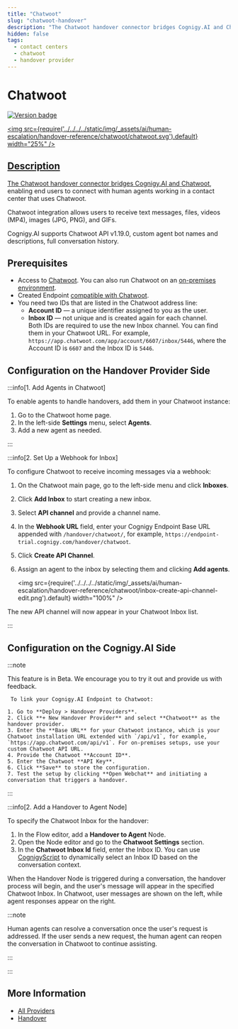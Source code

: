 ```yaml
---
title: "Chatwoot" 
slug: "chatwoot-handover" 
description: "The Chatwoot handover connector bridges Cognigy.AI and Chatwoot, enabling end users to connect with human agents working within the Chatwoot contact center."
hidden: false
tags:
  - contact centers
  - chatwoot
  - handover provider
---
```



# Chatwoot

<a href="../../../release-notes/4.97.mdx" /><img src="https://img.shields.io/badge/Updated in-v4.97-blue.svg" alt="Version badge" />

<img src={require('../../../../static/img/_assets/ai/human-escalation/handover-reference/chatwoot/chatwoot.svg').default} width="25%" />

## Description

The Chatwoot handover connector bridges Cognigy.AI and [Chatwoot](https://www.chatwoot.com/),
enabling end users to connect with human agents working in a contact center that uses Chatwoot.

Chatwoot integration allows users to receive text messages, files, videos (MP4), images (JPG, PNG), and GIFs.

Cognigy.AI supports Chatwoot API v1.19.0, custom agent bot names and descriptions, full conversation history.

## Prerequisites

- Access to [Chatwoot](https://www.chatwoot.com/). You can also run Chatwoot on an [on-premises environment](https://www.chatwoot.com/docs/self-hosted).
- Created Endpoint [compatible with Chatwoot](../../deploy/endpoints/handover-settings.mdx#endpoints-compatible-with-handover-providers).
- You need two IDs that are listed in the Chatwoot address line:
    - **Account ID** — a unique identifier assigned to you as the user.
    - **Inbox ID** — not unique and is created again for each channel.<br />
    Both IDs are required to use the new Inbox channel. You can find them in your Chatwoot URL. For example, `https://app.chatwoot.com/app/account/6607/inbox/5446`, where the Account ID is `6607` and the Inbox ID is `5446`.

## Configuration on the Handover Provider Side

:::info[1. Add Agents in Chatwoot]

  To enable agents to handle handovers, add them in your Chatwoot instance:

  1. Go to the Chatwoot home page.
  2. In the left-side **Settings** menu, select **Agents**.
  3. Add a new agent as needed.

:::


:::info[2. Set Up a Webhook for Inbox]

  To configure Chatwoot to receive incoming messages via a webhook:

  1. On the Chatwoot main page, go to the left-side menu and click **Inboxes**.
  2. Click **Add Inbox** to start creating a new inbox.
  3. Select **API channel** and provide a channel name.
  4. In the **Webhook URL** field, enter your Cognigy Endpoint Base URL appended with `/handover/chatwoot/`, for example, `https://endpoint-trial.cognigy.com/handover/chatwoot`.
  5. Click **Create API Channel**.
  6. Assign an agent to the inbox by selecting them and clicking **Add agents**.

     <img src={require('../../../../static/img/_assets/ai/human-escalation/handover-reference/chatwoot/inbox-create-api-channel-edit.png').default} width="100%" />

  The new API channel will now appear in your Chatwoot Inbox list.

:::


## Configuration on the Cognigy.AI Side

<CollapsibleSection title="1. Create a Handover Connector (Beta)">

  :::note

  This feature is in Beta. We encourage you to try it out and provide us with feedback.

     To link your Cognigy.AI Endpoint to Chatwoot:

    1. Go to **Deploy > Handover Providers**. 
    2. Click **+ New Handover Provider** and select **Chatwoot** as the handover provider. 
    3. Enter the **Base URL** for your Chatwoot instance, which is your Chatwoot installation URL extended with `/api/v1`, for example, `https://app.chatwoot.com/api/v1`. For on-premises setups, use your custom Chatwoot API URL. 
    4. Provide the Chatwoot **Account ID**.
    5. Enter the Chatwoot **API Key**.
    6. Click **Save** to store the configuration.
    7. Test the setup by clicking **Open Webchat** and initiating a conversation that triggers a handover.

:::


</CollapsibleSection>


:::info[2. Add a Handover to Agent Node]

  To specify the Chatwoot Inbox for the handover:

  1. In the Flow editor, add a **Handover to Agent** Node.
  2. Open the Node editor and go to the **Chatwoot Settings** section.
  3. In the **Chatwoot Inbox Id** field, enter the Inbox ID. You can use [CognigyScript](../../build/cognigyscript.mdx) to dynamically select an Inbox ID based on the conversation context.

  When the Handover Node is triggered during a conversation, the handover process will begin, and the user's message will appear in the specified Chatwoot Inbox. In Chatwoot, user messages are shown on the left, while agent responses appear on the right.

  :::note

  Human agents can resolve a conversation once the user's request is addressed. If the user sends a new request, the human agent can reopen the conversation in Chatwoot to continue assisting.

  :::

:::




## More Information

- [All Providers](overview.mdx)
- [Handover](../handovers.mdx)
